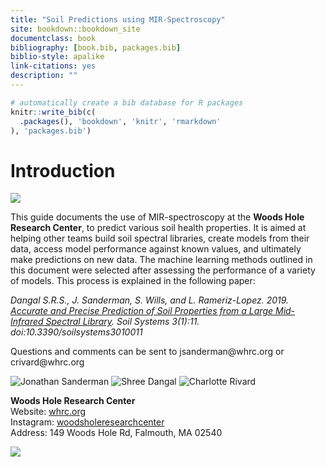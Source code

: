 ```yaml
--- 
title: "Soil Predictions using MIR-Spectroscopy"
site: bookdown::bookdown_site
documentclass: book
bibliography: [book.bib, packages.bib]
biblio-style: apalike
link-citations: yes
description: ""
---
```


```r
# automatically create a bib database for R packages
knitr::write_bib(c(
  .packages(), 'bookdown', 'knitr', 'rmarkdown'
), 'packages.bib')
```

# Introduction
![](./images/soil-pic.png)

This guide documents the use of MIR-spectroscopy at the **Woods Hole Research Center**, to predict various soil health properties. It is aimed at helping other teams build soil spectral libraries, create models from their data, access model performance against known values, and ultimately make predictions on new data. The machine learning methods outlined in this document were selected after assessing the performance of a variety of models. This process is explained in the following paper: 

*Dangal S.R.S., J. Sanderman, S. Wills, and L. Rameriz-Lopez. 2019. [Accurate and Precise Prediction of Soil Properties from a Large Mid-Infrared Spectral Library](https://www.mdpi.com/2571-8789/3/1/11). Soil Systems 3(1):11. doi:10.3390/soilsystems3010011*

Questions and comments can be sent to jsanderman@whrc.org or crivard@whrc.org    

![Jonathan Sanderman](./images/jsanderman.png)
![Shree Dangal](./images/sdangal.png)
![Charlotte Rivard](./images/crivard.png)

**Woods Hole Research Center**    
Website: [whrc.org](https://whrc.org/)    
Instagram: [woodsholeresearchcenter](https://www.instagram.com/woodsholeresearchcenter/)    
Address: 149 Woods Hole Rd, Falmouth, MA 02540      

![](./images/logo2.png)
